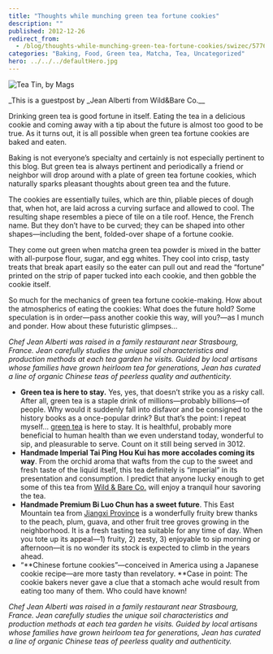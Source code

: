 ```yaml
---
title: "Thoughts while munching green tea fortune cookies"
description: ""
published: 2012-12-26
redirect_from:
  - /blog/thoughts-while-munching-green-tea-fortune-cookies/swizec/5776
categories: "Baking, Food, Green tea, Matcha, Tea, Uncategorized"
hero: ../../../defaultHero.jpg
---
```


![Tea Tin, by Mags](https://farm1.staticflickr.com/3/6930236_ac843de4e1.jpg)

\_This is a guestpost by \_Jean Alberti from Wild&Bare Co.\_\_

Drinking green tea is good fortune in itself. Eating the tea in a delicious cookie and coming away with a tip about the future is almost too good to be true. As it turns out, it is all possible when green tea fortune cookies are baked and eaten.

Baking is not everyone’s specialty and certainly is not especially pertinent to this blog. But green tea is always pertinent and periodically a friend or neighbor will drop around with a plate of green tea fortune cookies, which naturally sparks pleasant thoughts about green tea and the future.

The cookies are essentially tuiles, which are thin, pliable pieces of dough that, when hot, are laid across a curving surface and allowed to cool. The resulting shape resembles a piece of tile on a tile roof. Hence, the French name. But they don’t have to be curved; they can be shaped into other shapes—including the bent, folded-over shape of a fortune cookie.

They come out green when matcha green tea powder is mixed in the batter with all-purpose flour, sugar, and egg whites. They cool into crisp, tasty treats that break apart easily so the eater can pull out and read the “fortune” printed on the strip of paper tucked into each cookie, and then gobble the cookie itself.

So much for the mechanics of green tea fortune cookie-making. How about the atmospherics of eating the cookies: What does the future hold? Some speculation is in order—pass another cookie this way, will you?—as I munch and ponder. How about these futuristic glimpses…

_Chef Jean Alberti was raised in a family restaurant near Strasbourg, France. Jean carefully studies the unique soil characteristics and production methods at each tea garden he visits. Guided by local artisans whose families have grown heirloom tea for generations, Jean has curated a line of organic Chinese teas of peerless quality and authenticity._

- **Green tea is here to stay.** Yes, yes, that doesn’t strike you as a risky call. After all, green tea is a staple drink of millions—probably billions—of people. Why would it suddenly fall into disfavor and be consigned to the history books as a once-popular drink? But that’s the point: I repeat myself… [green tea](http://wildandbare.com/our-teas/green-tea/) is here to stay. It is healthful, probably more beneficial to human health than we even understand today, wonderful to sip, and pleasurable to serve. Count on it still being served in 3012.
- **Handmade Imperial Tai Ping Hou Kui has more accolades coming its way**. From the orchid aroma that wafts from the cup to the sweet and fresh taste of the liquid itself, this tea definitely is “imperial” in its presentation and consumption. I predict that anyone lucky enough to get some of this tea from [Wild & Bare Co.](http://en.wikipedia.org/wiki/Wild_%26_Bare_Co.) will enjoy a tranquil hour savoring the tea.
- **Handmade Premium Bi Luo Chun has a sweet future**. This East Mountain tea from [Jiangxi Province](<http://maps.google.com/maps?ll=27.6333333333,115.766666667&spn=1.0,1.0&q=27.6333333333,115.766666667 (Jiangxi)&t=h>) is a wonderfully fruity brew thanks to the peach, plum, guava, and other fruit tree groves growing in the neighborhood. It is a fresh tasting tea suitable for any time of day. When you tote up its appeal—1) fruity, 2) zesty, 3) enjoyable to sip morning or afternoon—it is no wonder its stock is expected to climb in the years ahead.
- “**Chinese fortune cookies”—conceived in America using a Japanese cookie recipe—are more tasty than revelatory. **Case in point: The cookie bakers never gave a clue that a stomach ache would result from eating too many of them. Who could have known!

_Chef Jean Alberti was raised in a family restaurant near Strasbourg, France. Jean carefully studies the unique soil characteristics and production methods at each tea garden he visits. Guided by local artisans whose families have grown heirloom tea for generations, Jean has curated a line of organic Chinese teas of peerless quality and authenticity._
